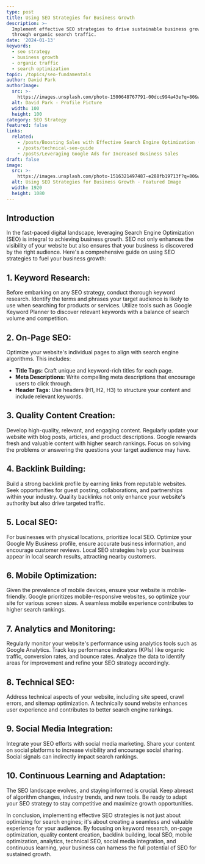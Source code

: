 ```yaml
---
type: post
title: Using SEO Strategies for Business Growth
description: >-
  Implement effective SEO strategies to drive sustainable business growth
  through organic search traffic.
date: '2024-01-13'
keywords:
  - seo strategy
  - business growth
  - organic traffic
  - search optimization
topic: /topics/seo-fundamentals
author: David Park
authorImage:
  src: >-
    https://images.unsplash.com/photo-1500648767791-00dcc994a43e?q=80&w=100&fm=jpg
  alt: David Park - Profile Picture
  width: 100
  height: 100
category: SEO Strategy
featured: false
links:
  related:
    - /posts/Boosting Sales with Effective Search Engine Optimization (SEO)
    - /posts/technical-seo-guide
    - /posts/Leveraging Google Ads for Increased Business Sales
draft: false
image:
  src: >-
    https://images.unsplash.com/photo-1516321497487-e288fb19713f?q=80&w=1920&h=1080&fit=crop&fm=jpg
  alt: Using SEO Strategies for Business Growth - Featured Image
  width: 1920
  height: 1080
---
```


## **Introduction**

In the fast-paced digital landscape, leveraging Search Engine Optimization (SEO) is integral to achieving business growth. SEO not only enhances the visibility of your website but also ensures that your business is discovered by the right audience. Here's a comprehensive guide on using SEO strategies to fuel your business growth:

## 1. **Keyword Research:**

Before embarking on any SEO strategy, conduct thorough keyword research. Identify the terms and phrases your target audience is likely to use when searching for products or services. Utilize tools such as Google Keyword Planner to discover relevant keywords with a balance of search volume and competition.

## 2. **On-Page SEO:**

Optimize your website's individual pages to align with search engine algorithms. This includes:

- **Title Tags:** Craft unique and keyword-rich titles for each page.
- **Meta Descriptions:** Write compelling meta descriptions that encourage users to click through.
- **Header Tags:** Use headers (H1, H2, H3) to structure your content and include relevant keywords.

## 3. **Quality Content Creation:**

Develop high-quality, relevant, and engaging content. Regularly update your website with blog posts, articles, and product descriptions. Google rewards fresh and valuable content with higher search rankings. Focus on solving the problems or answering the questions your target audience may have.

## 4. **Backlink Building:**

Build a strong backlink profile by earning links from reputable websites. Seek opportunities for guest posting, collaborations, and partnerships within your industry. Quality backlinks not only enhance your website's authority but also drive targeted traffic.

## 5. **Local SEO:**

For businesses with physical locations, prioritize local SEO. Optimize your Google My Business profile, ensure accurate business information, and encourage customer reviews. Local SEO strategies help your business appear in local search results, attracting nearby customers.

## 6. **Mobile Optimization:**

Given the prevalence of mobile devices, ensure your website is mobile-friendly. Google prioritizes mobile-responsive websites, so optimize your site for various screen sizes. A seamless mobile experience contributes to higher search rankings.

## 7. **Analytics and Monitoring:**

Regularly monitor your website's performance using analytics tools such as Google Analytics. Track key performance indicators (KPIs) like organic traffic, conversion rates, and bounce rates. Analyze the data to identify areas for improvement and refine your SEO strategy accordingly.

## 8. **Technical SEO:**

Address technical aspects of your website, including site speed, crawl errors, and sitemap optimization. A technically sound website enhances user experience and contributes to better search engine rankings.

## 9. **Social Media Integration:**

Integrate your SEO efforts with social media marketing. Share your content on social platforms to increase visibility and encourage social sharing. Social signals can indirectly impact search rankings.

## 10. **Continuous Learning and Adaptation:**

The SEO landscape evolves, and staying informed is crucial. Keep abreast of algorithm changes, industry trends, and new tools. Be ready to adapt your SEO strategy to stay competitive and maximize growth opportunities.

In conclusion, implementing effective SEO strategies is not just about optimizing for search engines; it's about creating a seamless and valuable experience for your audience. By focusing on keyword research, on-page optimization, quality content creation, backlink building, local SEO, mobile optimization, analytics, technical SEO, social media integration, and continuous learning, your business can harness the full potential of SEO for sustained growth.
